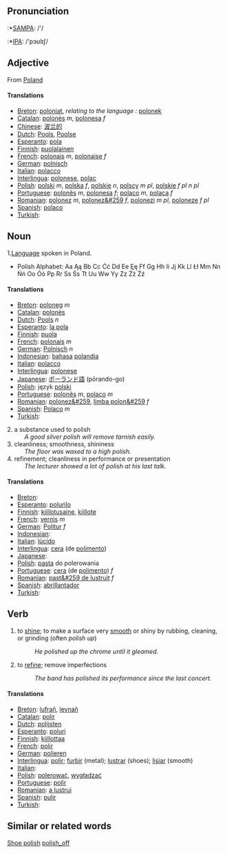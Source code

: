 ==Pronunciation==

:*[[w:SAMPA|SAMPA]]: /'/
:*[[w:IPA|IPA]]: /'pɔʊlɪʃ/


==Adjective==

From [[Poland]]

====Translations====

*[[Breton]]: [[poloniat]], ''relating to the language :'' [[polonek]]
*[[Catalan]]: [[polonès]] ''m'', [[polonesa]] ''f''
*[[Chinese]]: [[波兰的]]
*[[Dutch]]: [[Pools]], [[Poolse]]
*[[Esperanto]]: [[pola]]
*[[Finnish]]: [[puolalainen]]
*[[French]]: [[polonais]] ''m'', [[polonaise]] ''f''
*[[German]]: [[polnisch]]
*[[Italian]]: [[polacco]]
*[[Interlingua]]: [[polonese]], [[polac]]
*[[Polish]]: [[polski]] ''m'', [[polska]] ''f'', [[polskie]] ''n'', [[polscy]] ''m pl'', [[polskie]] ''f pl'' ''n pl''
*[[Portuguese]]: [[polonês]] ''m'', [[polonesa]] ''f''; [[polaco]] ''m'', [[polaca]] ''f''
*[[Romanian]]: [[polonez]] ''m'', [[polonez&#259]] ''f'', [[polonezi]] ''m pl'', [[poloneze]] ''f pl''
*[[Spanish]]: [[polaco]]
*[[Turkish]]: [[]]

==Noun==

1.[[Language]] spoken in Poland.
*Polish Alphabet: Aa Ąą Bb Cc Ćć Dd Ee Ęę Ff Gg Hh Ii Jj Kk Ll Łł Mm Nn Ńń Oo Óó Pp Rr Ss Śs Tt Uu Ww Yy Zz Żż Źź

====Translations====
*[[Breton]]: [[poloneg]] ''m''
*[[Catalan]]: [[polonès]]
*[[Dutch]]: [[Pools]] ''n''
*[[Esperanto]]: [[la pola]] 
*[[Finnish]]: [[puola]] 
*[[French]]: [[polonais]] ''m''
*[[German]]: [[Polnisch]] ''n''
*[[Indonesian]]: [[bahasa]] [[polandia]]
*[[Italian]]: [[polacco]]
*[[Interlingua]]: [[polonese]] 
*[[Japanese]]: [[ポーランド語]] (pōrando-go)
*[[Polish]]: język [[polski]] 
*[[Portuguese]]: [[polonês]] ''m'', [[polaco]] ''m'' 
*[[Romanian]]: [[polonez&#259]], [[limba polon&#259]] ''f''
*[[Spanish]]: [[Polaco]] ''m''
*[[Turkish]]: [[]]

;2. a substance used to polish
:''A good silver polish will remove tarnish easily.''
;3. cleanliness; smoothness, shininess
:''The floor was waxed to a high polish.''
;4. refinement; cleanliness in performance or presentation
:''The lecturer showed a lot of polish at his last talk.''

====Translations====
*[[Breton]]: [[]]
*[[Esperanto]]: [[polurilo]]
*[[Finnish]]: [[kiillotusaine]], [[kiillote]]
*[[French]]: [[vernis]] ''m''
*[[German]]: [[Politur]] ''f''
*[[Indonesian]]: [[]]
*[[Italian]]: [[lùcido]]
*[[Interlingua]]: [[cera]] (de [[polimento]])
*[[Japanese]]: [[]]
*[[Polish]]: [[pasta]] do polerowania
*[[Portuguese]]: [[cera]] (de [[polimento]]) ''f''
*[[Romanian]]: [[past&#259 de lustruit]] ''f''
*[[Spanish]]: [[abrillantador]]
*[[Turkish]]: [[]]


== Verb ==

# to [[shine]]; to make a surface very [[smooth]] or shiny by rubbing, cleaning, or grinding (often ''polish up'')
#: ''He polished up the chrome until it gleamed.''
# to [[refine]]; remove imperfections
#: ''The band has polished its performance since the last concert.''

====Translations====
*[[Breton]]: [[lufrañ]], [[levnañ]]
*[[Catalan]]: [[polir]]
*[[Dutch]]: [[polijsten]]
*[[Esperanto]]: [[poluri]]
*[[Finnish]]: [[kiillottaa]]
*[[French]]: [[polir]]
*[[German]]: [[polieren]]
*[[Interlingua]]: [[polir]]; [[furbir]] (metal); [[lustrar]] (shoes); [[lisiar]] (smooth)
*[[Italian]]: [[]]
*[[Polish]]: [[polerować]], [[wygładzać]]
*[[Portuguese]]: [[polir]]
*[[Romanian]]: [[a lustrui]]
*[[Spanish]]: [[pulir]]
*[[Turkish]]: [[]]

==Similar or related words==

[[Shoe polish]]
[[polish_off]]